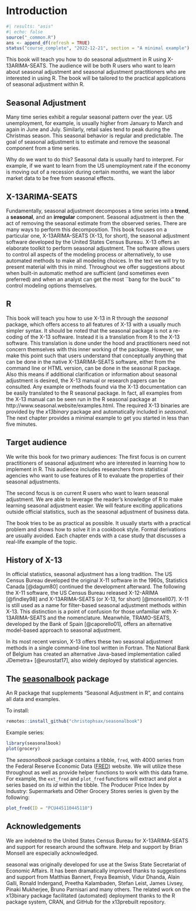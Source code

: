 # Introduction {#sec-introduction}

```r
#| results: "asis"
#| echo: false
source("_common.R")
ans <- append_df(refresh = TRUE)
status("course_complete", "2022-12-21", section = "A minimal example")  # drafting, polishing, complete
```

```{=html}
<!--
- What is Seasonal Adjustment?
- What is X-13ARIMA-SEATS (X13)?
- Who uses X13?
- Available alternatives in and outside of R (some topics are covered in chapter VI)
- Case Study: A use cases outside of official statistics: seasonal adjustment of business data
 -->
```
This book will teach you how to do seasonal adjustment in R using X-13ARIMA-SEATS.
The audience will be both R users who want to learn about seasonal adjustment and seasonal adjustment practitioners who are interested in using R.
The book will be tailored to the practical applications of seasonal adjustment within R.

## Seasonal Adjustment {.unnumbered}

Many time series exhibit a regular seasonal pattern over the year.
US unemployment, for example, is usually higher from January to March and again in June and July.
Similarly, retail sales tend to peak during the Christmas season.
This seasonal behavior is regular and predictable.
The goal of seasonal adjustment is to estimate and remove the seasonal component from a time series.

Why do we want to do this?
Seasonal data is usually hard to interpret.
For example, if we want to learn from the US unemployment rate if the economy is moving out of a recession during certain months, we want the labor market data to be free from seasonal effects.

## X-13ARIMA-SEATS {.unnumbered}

Fundamentally, seasonal adjustment decomposes a time series into a **trend**, a **seasonal**, and an **irregular** component.
Seasonal adjustment is then the act of removing the seasonal estimate from the observed series.
There are many ways to perform this decomposition.
This book focuses on a particular one, X-13ARIMA-SEATS (X-13, for short), the seasonal adjustment software developed by the United States Census Bureau.
X-13 offers an elaborate toolkit to perform seasonal adjustment.
The software allows users to control all aspects of the modeling process or alternatively, to use automated methods to make all modeling choices.
In the text we will try to present material with this in mind.
Throughout we offer suggestions about when built-in automatic method are sufficient (and sometimes even preferred) and when an analyst can get the most \`\`bang for the buck'' to control modeling options themselves.

## R {.unnumbered}

This book will teach you how to use X-13 in R through the *seasonal* package, which offers access to all features of X-13 with a usually much simpler syntax.
It should be noted that the seasonal package is not a re-coding of the X-13 software.
Instead it is a translation from R to the X-13 software.
This translation is done under the hood and practitioners need not concern themselves with this inner working of the package.
However, we make this point such that users understand that conceptually anything that can be done in the native X-13ARIMA-SEATS software, either from the command line or HTML version, can be done in the seasonal R package.
Also this means if additional clarification or information about seasonal adjustment is desired, the X-13 manual or research papers can be consulted.
Any example or methods found via the X-13 documentation can be easily translated to the R seasonal package.
In fact, all examples from the X-13 manual can be seen run in the R seasonal package at http://www.seasonal.website/examples.html.
The required X-13 binaries are provided by the *x13binary* package and automatically included in *seasonal*.
The next chapter provides a minimal example to get you started in less than five minutes.

## Target audience {.unnumbered}

We write this book for two primary audiences: The first focus is on current practitioners of seasonal adjustment who are interested in learning how to implement in R.
This audience includes researchers from statistical agencies who want to use features of R to evaluate the properties of their seasonal adjustments.

The second focus is on current R users who want to learn seasonal adjustment.
We are able to leverage the reader's knowledge of R to make learning seasonal adjustment easier.
We will feature exciting applications outside official statistics, such as the seasonal adjustment of business data.

The book tries to be as practical as possible.
It usually starts with a practical problem and shows how to solve it in a cookbook style.
Formal derivations are usually avoided.
Each chapter ends with a case study that discusses a real-life example of the topic.

## History of X-13 {.unnumbered}

In official statistics, seasonal adjustment has a long tradition.
The US Census Bureau developed the original X-11 software in the 1960s, Statistics Canada [@dagum80] continued the development afterward.
The following the X-11 software, the US Census Bureau released X-12-ARIMA [@findley98] and X-13ARIMA-SEATS (or X-13, for short) [@monsell07].
X-11 is still used as a name for filter-based seasonal adjustment methods within X-13. 
This distinction is a point of confusion for those unfamiliar with X-13ARIMA-SEATS and the nomenclature. 
Meanwhile, TRAMO-SEATS, developed by the Bank of Spain [@caporello01], offers an alternative model-based approach to seasonal adjustment.

In its most recent version, X-13 offers these two seasonal adjustment methods in a single command-line tool written in Fortran.
The National Bank of Belgium has created an alternative Java-based implementation called JDemetra+ [@eurostat17], also widely deployed by statistical agencies.

## The [seasonalbook](https://github.com/christophsax/seasonalbook) package

An R package that supplements "Seasonal Adjustment in R", and contains all data and examples.

To install:

``` r
remotes::install_github("christophsax/seasonalbook")
```

Example series:

```r
library(seasonalbook)
plot(grocery)
```

The *seasonalbook* package contains a tibble, `fred`, with 4000 series from the Federal Reserve Economic Data ([FRED](https://fred.stlouisfed.org)) website. We will utilize these throughout as well as provide helper functions to work with this data frame. For example, the `ext_fred` and `plot_fred` functions will extract and plot a series based on its *id* within the tibble. The Producer Price Index by Industry: Supermarkets and Other Grocery Stores series is given by the following:

```r
plot_fred(ID = "PCU445110445110")
```

## Acknowledgements {.unnumbered}

We are indebted to the United States Census Bureau for X-13ARIMA-SEATS and support for research around the software.
Help and support by Brian Monsell are especially acknowledged.

seasonal was originally developed for use at the Swiss State Secretariat of Economic Affairs.
It has been dramatically improved thanks to suggestions and support from Matthias Bannert, Freya Beamish, Vidur Dhanda, Alain Galli, Ronald Indergand, Preetha Kalambaden, Stefan Leist, James Livsey, Pinaki Mukherjee, Bruno Parnisari and many others.
The related work on the x13binary package facilitated (automated) deployment thanks to the R package system, CRAN, and GitHub for the x13prebuilt repository.
